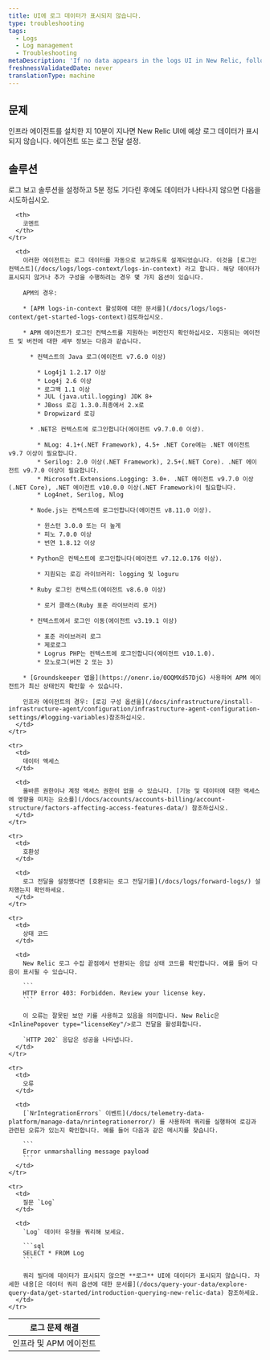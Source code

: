 ```yaml
---
title: UI에 로그 데이터가 표시되지 않습니다.
type: troubleshooting
tags:
  - Logs
  - Log management
  - Troubleshooting
metaDescription: 'If no data appears in the logs UI in New Relic, follow these troubleshooting tips.'
freshnessValidatedDate: never
translationType: machine
---
```


## 문제

인프라 에이전트를 설치한 지 10분이 지나면 New Relic UI에 예상 로그 데이터가 표시되지 않습니다. <InlinePopover type="apm"/>에이전트 또는 로그 전달 설정.

## 솔루션

로그 보고 솔루션을 설정하고 5분 정도 기다린 후에도 데이터가 나타나지 않으면 다음을 시도하십시오.

<table>
  <thead>
    <tr>
      <th>
        로그 문제 해결
      </th>

      <th>
        코멘트
      </th>
    </tr>
  </thead>

  <tbody>
    <tr>
      <td>
        인프라 및 APM 에이전트
      </td>

      <td>
        이러한 에이전트는 로그 데이터를 자동으로 보고하도록 설계되었습니다. 이것을 [로그인 컨텍스트](/docs/logs/logs-context/logs-in-context) 라고 합니다. 해당 데이터가 표시되지 않거나 추가 구성을 수행하려는 경우 몇 가지 옵션이 있습니다.

        APM의 경우:

        * [APM logs-in-context 활성화에 대한 문서를](/docs/logs/logs-context/get-started-logs-context)검토하십시오.

        * APM 에이전트가 로그인 컨텍스트를 지원하는 버전인지 확인하십시오. 지원되는 에이전트 및 버전에 대한 세부 정보는 다음과 같습니다.

          * 컨텍스트의 Java 로그(에이전트 v7.6.0 이상)

            * Log4j1 1.2.17 이상
            * Log4j 2.6 이상
            * 로그백 1.1 이상
            * JUL (java.util.logging) JDK 8+
            * JBoss 로깅 1.3.0.최종에서 2.x로
            * Dropwizard 로깅

          * .NET은 컨텍스트에 로그인합니다(에이전트 v9.7.0.0 이상).

            * NLog: 4.1+(.NET Framework), 4.5+ .NET Core에는 .NET 에이전트 v9.7 이상이 필요합니다.
            * Serilog: 2.0 이상(.NET Framework), 2.5+(.NET Core). .NET 에이전트 v9.7.0 이상이 필요합니다.
            * Microsoft.Extensions.Logging: 3.0+. .NET 에이전트 v9.7.0 이상(.NET Core), .NET 에이전트 v10.0.0 이상(.NET Framework)이 필요합니다.
            * Log4net, Serilog, Nlog

          * Node.js는 컨텍스트에 로그인합니다(에이전트 v8.11.0 이상).

            * 윈스턴 3.0.0 또는 더 높게
            * 피노 7.0.0 이상
            * 번연 1.8.12 이상

          * Python은 컨텍스트에 로그인합니다(에이전트 v7.12.0.176 이상).

            * 지원되는 로깅 라이브러리: logging 및 loguru

          * Ruby 로그인 컨텍스트(에이전트 v8.6.0 이상)

            * 로거 클래스(Ruby 표준 라이브러리 로거)

          * 컨텍스트에서 로그인 이동(에이전트 v3.19.1 이상)

            * 표준 라이브러리 로그
            * 제로로그
            * Logrus PHP는 컨텍스트에 로그인합니다(에이전트 v10.1.0).
            * 모노로그(버전 2 또는 3)

        * [Groundskeeper 앱을](https://onenr.io/0OQMXd57DjG) 사용하여 APM 에이전트가 최신 상태인지 확인할 수 있습니다.

        인프라 에이전트의 경우: [로깅 구성 옵션을](/docs/infrastructure/install-infrastructure-agent/configuration/infrastructure-agent-configuration-settings/#logging-variables)참조하십시오.
      </td>
    </tr>

    <tr>
      <td>
        데이터 액세스
      </td>

      <td>
        올바른 권한이나 계정 액세스 권한이 없을 수 있습니다. [기능 및 데이터에 대한 액세스에 영향을 미치는 요소를](/docs/accounts/accounts-billing/account-structure/factors-affecting-access-features-data/) 참조하십시오.
      </td>
    </tr>

    <tr>
      <td>
        호환성
      </td>

      <td>
        로그 전달을 설정했다면 [호환되는 로그 전달기를](/docs/logs/forward-logs/) 설치했는지 확인하세요.
      </td>
    </tr>

    <tr>
      <td>
        상태 코드
      </td>

      <td>
        New Relic 로그 수집 끝점에서 반환되는 응답 상태 코드를 확인합니다. 예를 들어 다음이 표시될 수 있습니다.

        ```
        HTTP Error 403: Forbidden. Review your license key.
        ```

        이 오류는 잘못된 보안 키를 사용하고 있음을 의미합니다. New Relic은 <InlinePopover type="licenseKey"/>로그 전달을 활성화합니다.

        `HTTP 202` 응답은 성공을 나타냅니다.
      </td>
    </tr>

    <tr>
      <td>
        오류
      </td>

      <td>
        [`NrIntegrationErrors` 이벤트](/docs/telemetry-data-platform/manage-data/nrintegrationerror/) 를 사용하여 쿼리를 실행하여 로깅과 관련된 오류가 있는지 확인합니다. 예를 들어 다음과 같은 메시지를 찾습니다.

        ```
        Error unmarshalling message payload
        ```
      </td>
    </tr>

    <tr>
      <td>
        질문 `Log`
      </td>

      <td>
        `Log` 데이터 유형을 쿼리해 보세요.

        ```sql
        SELECT * FROM Log
        ```

        쿼리 빌더에 데이터가 표시되지 않으면 **로그** UI에 데이터가 표시되지 않습니다. 자세한 내용[은 데이터 쿼리 옵션에 대한 문서를](/docs/query-your-data/explore-query-data/get-started/introduction-querying-new-relic-data) 참조하세요.
      </td>
    </tr>
  </tbody>
</table>